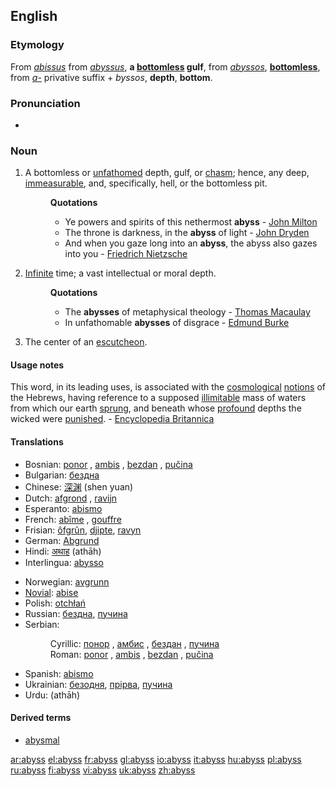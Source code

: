 ==English==
===Etymology===
From {{ME.}} ''[[abissus]]'' from {{L.}} ''[[abyssus]]'', '''a [[bottomless]] gulf''', from {{Gr.}} ''[[abyssos]]'', '''[[bottomless]]''', from ''[[a-]]'' privative suffix + ''byssos'', '''depth''', '''bottom'''.

===Pronunciation===
*{{IPA|/əˈbɪs/}}

===Noun===
{{en-noun|-}}

#A bottomless or [[unfathomed]] depth, gulf, or [[chasm]]; hence, any deep, [[immeasurable]], and, specifically, hell, or the bottomless pit.
#:'''Quotations'''
#:*Ye powers and spirits of this nethermost '''abyss''' - [[w:John Milton|John Milton]]
#:*The throne is darkness, in the '''abyss''' of light - [[w:John Dryden|John Dryden]]
#:*And when you gaze long into an '''abyss''', the abyss also gazes into you - [[w:Friedrich Nietzsche|Friedrich Nietzsche]]
#[[Infinite]] time; a vast intellectual or moral depth.
#:'''Quotations'''
#:*The '''abysses''' of metaphysical theology - [[Thomas Macaulay]]
#:*In unfathomable '''abysses''' of disgrace - [[Edmund Burke]]
# {{heraldry}} The center of an [[escutcheon]].

====Usage notes====
This word, in its leading uses, is associated with the [[cosmological]] [[notions]] of the Hebrews, having reference to a supposed [[illimitable]] mass of waters from which our earth [[sprung]], and beneath whose [[profound]] depths the wicked were [[punished]]. - [[Encyclopedia Britannica]]

====Translations====
{{trans-top|abyss}}
*Bosnian: [[ponor]] {{m}}, [[ambis]] {{m}}, [[bezdan]] {{m}}, [[pučina]] {{f}}
*Bulgarian: [[бездна]]
*Chinese: [[深渊]] (shen yuan)
*Dutch: [[afgrond]] {{m}}, [[ravijn]] {{n}}
*Esperanto: [[abismo]]
*French: [[abîme]] {{m}}, [[gouffre]] {{m}}
*Frisian: [[ôfgrûn]], [[djipte]], [[ravyn]] {{n}}
*German: [[Abgrund]] {{m}}
*Hindi: [[अथाह]] (athāh) {{m}}
*Interlingua: [[abysso]]
{{trans-mid}}
*Norwegian: [[avgrunn]]
*[[Novial]]: [[abise]]
*Polish: [[otchłań]] {{f}}
*Russian: [[бездна]], [[пучина]]
*Serbian:
*:Cyrillic: [[понор]] {{m}}, [[амбис]] {{m}}, [[бездан]] {{m}}, [[пучина]] {{f}}
*:Roman: [[ponor]] {{m}}, [[ambis]] {{m}}, [[bezdan]] {{m}}, [[pučina]] {{f}}
*Spanish: [[abismo]] {{m}}
*Ukrainian: [[безодня]], [[прірва]], [[пучина]]
*Urdu: {{URchar|[[اتھاہ]]}} (athāh) {{m}}
{{trans-bottom}}

====Derived terms====
*[[abysmal]]

[[ar:abyss]]
[[el:abyss]]
[[fr:abyss]]
[[gl:abyss]]
[[io:abyss]]
[[it:abyss]]
[[hu:abyss]]
[[pl:abyss]]
[[ru:abyss]]
[[fi:abyss]]
[[vi:abyss]]
[[uk:abyss]]
[[zh:abyss]]